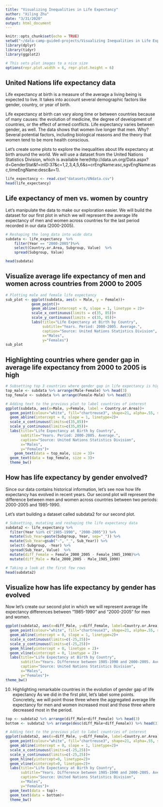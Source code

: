 ```yaml
---
title: "Visualizing Inequalities in Life Expectancy"
author: "Xiling Zhu"
date: "3/31/2020"
output: html_document
---
```


```r
knitr::opts_chunk$set(echo = TRUE)
setwd("~/data-camp-guided-projects/Visualizing Inequalities in Life Expectancy")
library(dplyr)
library(tidyr)
library(ggplot2)

# This sets plot images to a nice size
options(repr.plot.width = 6, repr.plot.height = 6)
```


## United Nations life expectancy data
Life expectancy at birth is a measure of the average a living being is expected to live. It takes into account several demographic factors like gender, country, or year of birth.

Life expectancy at birth can vary along time or between countries because of many causes: the evolution of medicine, the degree of development of countries, or the effect of armed conflicts. Life expectancy varies between gender, as well. The data shows that women live longer that men. Why? Several potential factors, including biological reasons and the theory that women tend to be more health conscious.

Let's create some plots to explore the inequalities about life expectancy at birth around the world. We will use a dataset from the United Nations Statistics Division, which is available here(http://data.un.org/Data.aspx?d=GenderStat&f=inID:37&c=1,2,3,4,5,6&s=crEngName:asc,sgvEngName:asc,timeEngName:desc&v=1).

```r
life_expectancy <- read.csv("datasets/UNdata.csv")
head(life_expectancy)
```

## Life expectancy of men vs. women by country

Let's manipulate the data to make our exploration easier. We will build the dataset for our first plot in which we will represent the average life expectancy of men and women across countries for the last period recorded in our data (2000-2005).

```r
# Reshaping the long data into wide data
subdata <- life_expectancy  %>% 
    filter(Year == "2000-2005")%>%
    select(Country.or.Area, Subgroup, Value)  %>% 
    spread(Subgroup, Value)

head(subdata)
```

## Visualize average life expectancy of men and women across countries from 2000 to 2005
```r
# Plotting male and female life expectancy
sub_plot <- ggplot(subdata, aes(x = Male, y = Female))+
            geom_point()+
            geom_abline(intercept = 0, slope = 1, linetype = 2)+
            scale_x_continuous(limits = c(35, 85))+
            scale_y_continuous(limits = c(35, 85))+
            labs(title="Life Expectancy at Birth by Country",
                 subtitle="Years. Period: 2000-2005. Average.",
                 caption="Source: United Nations Statistics Division",
                 x="Males",
                 y="Females")
sub_plot
```

## Highlighting countries where gender gap in average life expectancy from 2000 to 2005 is high
```r
# Subsetting top 3 countries where gender gap in life expectancy is high
top_male <- subdata %>% arrange(Male-Female) %>% head(3)
top_female <- subdata %>% arrange(Female-Male) %>% head(3)

# Adding text to the previous plot to label countries of interest
ggplot(subdata, aes(x=Male, y=Female, label = Country.or.Area))+
  geom_point(colour="white", fill="chartreuse3", shape=21, alpha=.55, size=5)+
  geom_abline(intercept = 0, slope = 1, linetype=2)+
  scale_x_continuous(limits=c(35,85))+
  scale_y_continuous(limits=c(35,85))+
  labs(title="Life Expectancy at Birth by Country",
       subtitle="Years. Period: 2000-2005. Average.",
       caption="Source: United Nations Statistics Division",
       x="Males",
       y="Females")+
    geom_text(data = top_male, size = 3)+
  geom_text(data = top_female, size = 3)+
  theme_bw()
```
## How has life expectancy by gender envolved?
Since our data contains historical information, let's see now how life expectancy has evolved in recent years. Our second plot will represent the difference between men and women across countries between two periods: 2000-2005 and 1985-1990.

Let's start building a dataset called subdata2 for our second plot.
```r
# Subsetting, mutating and reshaping the life expectancy data
subdata2 <- life_expectancy %>% 
  filter(Year %in% c("1985-1990", "2000-2005")) %>% 
  mutate(Sub_Year=paste(Subgroup, Year, sep="_")) %>% 
  mutate(Sub_Year=gsub("-", "_", Sub_Year)) %>% 
  select(-Subgroup, -Year) %>%  
  spread(Sub_Year, Value)  %>% 
  mutate(diff_Female = Female_2000_2005 - Female_1985_1990)%>%
  mutate(diff_Male = Male_2000_2005 - Male_1985_1990)

# Taking a look at the first few rows
head(subdata2)
```
## Visualize how has life expectancy by gender has evolved
Now let's create our second plot in which we will represent average life expectancy differences between "1985-1990" and "2000-2005" for men and women.
```r
ggplot(subdata2, aes(x=diff_Male, y=diff_Female, label=Country.or.Area))+
  geom_point(colour="white", fill="chartreuse3", shape=21, alpha=.55, size=5)+
  geom_abline(intercept = 0, slope = 1, linetype=2)+
  scale_x_continuous(limits=c(-25,25))+
  scale_y_continuous(limits=c(-25,25))+
  geom_hline(yintercept = 0, linetype = 2)+
  geom_vline(xintercept = 0, linetype = 2)+
  labs(title="Life Expectancy at Birth by Country",
       subtitle="Years. Difference between 1985-1990 and 2000-2005. Average.",
       caption="Source: United Nations Statistics Division",
       x="Males",
       y="Females")+
theme_bw()
```
10. Highlighting remarkable countries in the evolution of gender gap of life expectancy
As we did in the first plot, let's label some points. Concretely, we will point those three where the aggregated average life expectancy for men and women increased most and those three where decreased most in the period.
```r
top <- subdata2 %>% arrange(diff_Male+diff_Female) %>% head(3)
bottom <- subdata2 %>% arrange(desc(diff_Male+diff_Female)) %>% head(3)

# Adding text to the previous plot to label countries of interest
ggplot(subdata2, aes(x=diff_Male, y=diff_Female, label=Country.or.Area), guide=FALSE)+
  geom_point(colour="white", fill="chartreuse3", shape=21, alpha=.55, size=5)+
  geom_abline(intercept = 0, slope = 1, linetype=2)+
  scale_x_continuous(limits=c(-25,25))+
  scale_y_continuous(limits=c(-25,25))+
  geom_hline(yintercept=0, linetype=2)+
  geom_vline(xintercept=0, linetype=2)+
  labs(title="Life Expectancy at Birth by Country",
       subtitle="Years. Difference between 1985-1990 and 2000-2005. Average.",
       caption="Source: United Nations Statistics Division",
       x="Males",
       y="Females")+
  geom_text(data = top)+
  geom_text(data = bottom)+
  theme_bw()
```

